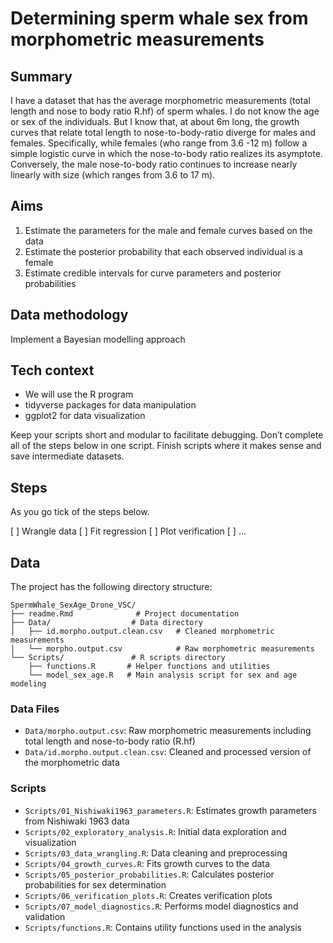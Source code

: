 # Determining sperm whale sex from morphometric measurements

## Summary
I have a dataset that has the average morphometric measurements (total length and nose to body ratio R.hf)
of sperm whales. I do not know the age or sex of the individuals. But I know that, at about 6m long, 
the growth curves that relate total length to nose-to-body-ratio diverge for males and females.
Specifically, while females (who range from 3.6 -12 m) follow a simple logistic curve in which the
nose-to-body ratio realizes its asymptote. Conversely, the male nose-to-body ratio continues 
to increase nearly linearly with size (which ranges from 3.6 to 17 m).


## Aims
1. Estimate the parameters for the male and female curves based on the data
2. Estimate the posterior probability that each observed individual is a female
3. Estimate credible intervals for curve parameters and posterior probabilities

## Data methodology
Implement a Bayesian modelling approach

## Tech context
- We will use the R program
- tidyverse packages for data manipulation
- ggplot2 for data visualization

Keep your scripts short and modular to facilitate debugging. Don't complete all of the steps below in one script. Finish scripts where it makes sense and save intermediate datasets. 

## Steps
As you go tick of the steps below. 

[ ] Wrangle data
[ ] Fit regression
[ ] Plot verification
[ ] ... 

## Data 

The project has the following directory structure:

```
SpermWhale_SexAge_Drone_VSC/
├── readme.Rmd              # Project documentation
├── Data/                  # Data directory
│   ├── id.morpho.output.clean.csv   # Cleaned morphometric measurements
│   └── morpho.output.csv            # Raw morphometric measurements
└── Scripts/               # R scripts directory
    ├── functions.R       # Helper functions and utilities
    └── model_sex_age.R   # Main analysis script for sex and age modeling
```

### Data Files
- `Data/morpho.output.csv`: Raw morphometric measurements including total length and nose-to-body ratio (R.hf)
- `Data/id.morpho.output.clean.csv`: Cleaned and processed version of the morphometric data

### Scripts
- `Scripts/01_Nishiwaki1963_parameters.R`: Estimates growth parameters from Nishiwaki 1963 data
- `Scripts/02_exploratory_analysis.R`: Initial data exploration and visualization
- `Scripts/03_data_wrangling.R`: Data cleaning and preprocessing
- `Scripts/04_growth_curves.R`: Fits growth curves to the data
- `Scripts/05_posterior_probabilities.R`: Calculates posterior probabilities for sex determination
- `Scripts/06_verification_plots.R`: Creates verification plots
- `Scripts/07_model_diagnostics.R`: Performs model diagnostics and validation
- `Scripts/functions.R`: Contains utility functions used in the analysis

